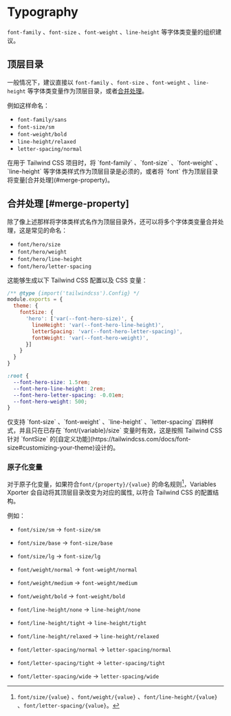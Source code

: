 
# Typography
`font-family` 、`font-size` 、`font-weight` 、`line-height` 等字体类变量的组织建议。

## 顶层目录
一般情况下，建议直接以 `font-family` 、`font-size` 、`font-weight` 、`line-height` 等字体类变量作为顶层目录，或者[合并处理](#merge-property)。

例如这样命名：
- `font-family/sans`
- `font-size/sm`
- `font-weight/bold`
- `line-height/relaxed`
- `letter-spacing/normal`


<Callout type="error" emoji="🚨">
在用于 Tailwind CSS 项目时，将 `font-family` 、`font-size` 、`font-weight` 、`line-height` 等字体类样式作为顶层目录是必须的，或者将 `font` 作为顶层目录将变量[合并处理](#merge-property)。
</Callout>

## 合并处理 [#merge-property]
除了像上述那样将字体类样式名作为顶层目录外，还可以将多个字体类变量合并处理，这是常见的命名：
- `font/hero/size`
- `font/hero/weight`
- `font/hero/line-height`
- `font/hero/letter-spacing`

这能够生成以下 Tailwind CSS 配置以及 CSS 变量：
```js
/** @type {import('tailwindcss').Config} */
module.exports = {
  theme: {
    fontSize: {
      'hero': ['var(--font-hero-size)', {
        lineHeight: 'var(--font-hero-line-height)',
        letterSpacing: 'var(--font-hero-letter-spacing)',
        fontWeight: 'var(--font-hero-weight)',
      }]
    }
  }
}
```
```css
:root {
  --font-hero-size: 1.5rem;
  --font-hero-line-height: 2rem;
  --font-hero-letter-spacing: -0.01em;
  --font-hero-weight: 500;
}
```
<Callout type="warning" emoji="⚠️">
仅支持 `font-size` 、`font-weight` 、`line-height` 、`letter-spacing` 四种样式，并且只在已存在 `font/{variable}/size` 变量时有效，这是按照 Tailwind CSS 针对 `fontSize` 的[自定义功能](https://tailwindcss.com/docs/font-size#customizing-your-theme)设计的。
</Callout>

### 原子化变量

对于原子化变量，如果符合`font/{property}/{value}` 的命名规则[^1]，Variables Xporter 会自动将其顶层目录改变为对应的属性, 以符合 Tailwind CSS 的配置结构。

例如：
- `font/size/sm` -> `font-size/sm`
- `font/size/base` -> `font-size/base`
- `font/size/lg` -> `font-size/lg`

- `font/weight/normal` -> `font-weight/normal`
- `font/weight/medium` -> `font-weight/medium`
- `font/weight/bold` -> `font-weight/bold`

- `font/line-height/none` -> `line-height/none`
- `font/line-height/tight` -> `line-height/tight`
- `font/line-height/relaxed` -> `line-height/relaxed`

- `font/letter-spacing/normal` -> `letter-spacing/normal`
- `font/letter-spacing/tight` -> `letter-spacing/tight`
- `font/letter-spacing/wide` -> `letter-spacing/wide`

[^1]: `font/size/{value}` 、`font/weight/{value}` 、`font/line-height/{value}` 、`font/letter-spacing/{value}`。